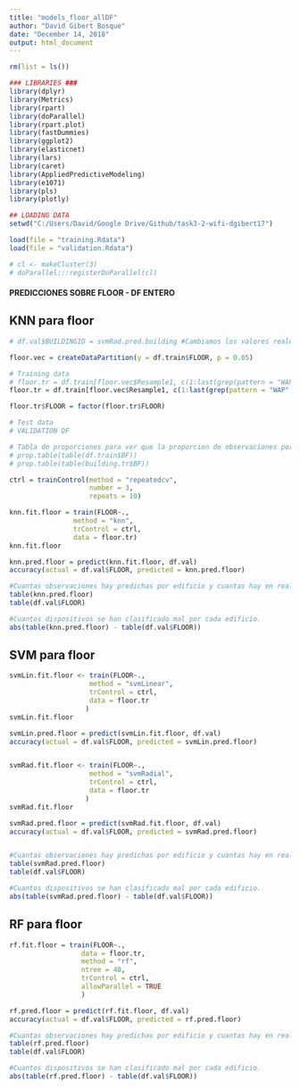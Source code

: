 ```yaml
---
title: "models_floor_allDF"
author: "David Gibert Bosque"
date: "December 14, 2018"
output: html_document
---
```

```r
rm(list = ls())
```

```r
### LIBRARIES ###
library(dplyr)
library(Metrics)
library(rpart)
library(doParallel)
library(rpart.plot)
library(fastDummies)
library(ggplot2)
library(elasticnet)
library(lars)
library(caret)
library(AppliedPredictiveModeling)
library(e1071)
library(pls)
library(plotly)
```

```r
## LOADING DATA
setwd("C:/Users/David/Google Drive/Github/task3-2-wifi-dgibert17")

load(file = "training.Rdata")
load(file = "validation.Rdata")

# cl <- makeCluster(3)
# doParallel:::registerDoParallel(cl)
```

#### PREDICCIONES SOBRE FLOOR - DF ENTERO
## KNN para floor
```r
# df.val$BUILDINGID = svmRad.pred.building #Cambiamos los valores reales por los predichos por SVMRAD que es el que mejor prediccion hacia.

floor.vec = createDataPartition(y = df.train$FLOOR, p = 0.05)

# Training data
# floor.tr = df.train[floor.vec$Resample1, c(1:last(grep(pattern = "WAP", names(df.train))), which(names(df.train) == "FLOOR"))]
floor.tr = df.train[floor.vec$Resample1, c(1:last(grep(pattern = "WAP", names(df.train))), 315, 316)]

floor.tr$FLOOR = factor(floor.tr$FLOOR)

# Test data
# VALIDATION DF

# Tabla de proporciones para ver que la proporcion de observaciones por BUILDING es la misma en el DF original que en el building.tr
# prop.table(table(df.train$BF))
# prop.table(table(building.tr$BF))

ctrl = trainControl(method = "repeatedcv",
                    number = 3,
                    repeats = 10)

knn.fit.floor = train(FLOOR~.,
                method = "knn",
                trControl = ctrl,
                data = floor.tr)
knn.fit.floor

knn.pred.floor = predict(knn.fit.floor, df.val)
accuracy(actual = df.val$FLOOR, predicted = knn.pred.floor)

#Cuantas observaciones hay predichas por edificio y cuantas hay en realidad en total.
table(knn.pred.floor)
table(df.val$FLOOR)

#Cuantos dispositivos se han clasificado mal por cada edificio.
abs(table(knn.pred.floor) - table(df.val$FLOOR))
```

## SVM para floor
```r
svmLin.fit.floor <- train(FLOOR~.,
                    method = "svmLinear",
                    trControl = ctrl,
                    data = floor.tr
                   )
svmLin.fit.floor

svmLin.pred.floor = predict(svmLin.fit.floor, df.val)
accuracy(actual = df.val$FLOOR, predicted = svmLin.pred.floor)


svmRad.fit.floor <- train(FLOOR~.,
                    method = "svmRadial",
                    trControl = ctrl,
                    data = floor.tr
                   )
svmRad.fit.floor

svmRad.pred.floor = predict(svmRad.fit.floor, df.val)
accuracy(actual = df.val$FLOOR, predicted = svmRad.pred.floor)


#Cuantas observaciones hay predichas por edificio y cuantas hay en realidad en total.
table(svmRad.pred.floor)
table(df.val$FLOOR)

#Cuantos dispositivos se han clasificado mal por cada edificio.
abs(table(svmRad.pred.floor) - table(df.val$FLOOR))
```

## RF para floor
```r
rf.fit.floor = train(FLOOR~.,
                  data = floor.tr,
                  method = "rf",
                  ntree = 40,
                  trControl = ctrl,
                  allowParallel = TRUE
                  )

rf.pred.floor = predict(rf.fit.floor, df.val)
accuracy(actual = df.val$FLOOR, predicted = rf.pred.floor)

#Cuantas observaciones hay predichas por edificio y cuantas hay en realidad en total.
table(rf.pred.floor)
table(df.val$FLOOR)

#Cuantos dispositivos se han clasificado mal por cada edificio.
abs(table(rf.pred.floor) - table(df.val$FLOOR))
```